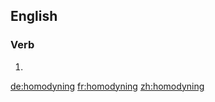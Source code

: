 ==English==

===Verb===
{{head|en|present participle}}

# {{present participle of|homodyne|lang=en|nocat=1}}

[[de:homodyning]]
[[fr:homodyning]]
[[zh:homodyning]]